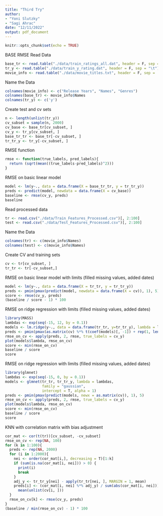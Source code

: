 ```yaml
---
title: "Third Try"
author: 
- "Yoni Slutzky"
- "Sagi Ahrac"
date: "12/11/2022"
output: pdf_document
---
```


```r
knitr::opts_chunk$set(echo = TRUE)
```


BASE RMSE
Read Data
```r
base_tr <- read.table("./data/train_ratings_all.dat", header = F, sep = "\t")
tr_y <- read.table("./data/train_y_rating.dat", header = F, sep = "\t")
movie_info <- read.table("./data/movie_titles.txt", header = F, sep = ',')
```

Name the Data
```r
colnames(movie_info) <- c("Release Years", "Names", "Genres")
colnames(base_tr) <- movie_info$Names
colnames(tr_y) <- c('y')
```

Create test and cv sets
```r
n <- length(unlist(tr_y))
cv_subset = sample(n, 2000)
cv_base <- base_tr[cv_subset, ]
cv_y <- tr_y[cv_subset, ]
base_tr_tr <- base_tr[-cv_subset, ]
tr_tr_y <- tr_y[-cv_subset, ]
```

RMSE function
```r
rmse <- function(true_labels, pred_labels){
  return (sqrt(mean((true_labels-pred_labels)^2)))
}
```

RMSE on basic linear model
```r
model <- lm(y~., data = data.frame(X = base_tr_tr, y = tr_tr_y))
preds <- predict(model, newdata = data.frame(X = cv_base))
baseline <- rmse(cv_y, preds)
baseline
```

Read processed data
```r
tr <- read.csv("./data/Train_Features_Processed.csv")[, 2:100]
test <- read.csv("./data/Test_Features_Processed.csv")[, 2:100]
```


Name the Data
```r
colnames(tr) <- c(movie_info$Names)
colnames(test) <- c(movie_info$Names)
```


Create CV and training sets
```r
cv <- tr[cv_subset, ]
tr_tr <- tr[-cv_subset,]
```


RMSE on basic linear model with limits (filled missing values, added dates)
```r
model <- lm(y~., data = data.frame(X = tr_tr, y = tr_tr_y))
preds <- pmin(pmax(predict(model, newdata = data.frame(X = cv)), 1), 5)
score <- rmse(cv_y, preds)
(baseline / score - 1) * 100
```

RMSE on ridge regression with limits (filled missing values, added dates)
```r
library(MASS)
lambdas <- exp(seq(-15, 12, by = 0.1))
models <- lm.ridge(y~., data = data.frame(tr_tr, y=tr_tr_y), lambda = lambdas)
preds <- pmin(pmax(as.matrix(cv) %*% t(coef(models)[, -1]) + rep(1, length(cv_y)) %o% coef(models)[, 1], 1), 5)
rmse_on_cv <- apply(preds, 2, rmse, true_labels = cv_y)
plot(models$lambda, rmse_on_cv)
score <- min(rmse_on_cv)
baseline / score
score
```


RMSE on ridge regression with limits (filled missing values, added dates)
```r
library(glmnet)
lambdas <- exp(seq(-15, 0, by = 0.1))
models <- glmnet(tr_tr, tr_tr_y, lambda = lambdas,
                 family = "gaussian",
                 intercept = T, alpha = 1)
preds <- pmin(pmax(predict(models, newx = as.matrix(cv)), 1), 5)
rmse_on_cv <- apply(preds, 2, rmse, true_labels = cv_y)
plot(models$lambda, rmse_on_cv)
score <- min(rmse_on_cv)
baseline / score
score
```


KNN with correlation matrix with bias adjustment
```r
cor_mat <- cor(t(tr))[cv_subset, -cv_subset]
rmse_on_cv <- rep(NA, 100)
for (k in 1:100){
  preds <- rep(NA, 2000)
  for (i in 1:2000){
    nei <- order(cor_mat[i,], decreasing = T)[1:k]
    if (sum(is.na(cor_mat[i, nei])) > 0) {
      print(i)
      break
    }
    adj_y <- tr_tr_y[nei] - apply(tr_tr[nei, ], MARGIN = 1, mean)
    preds[i] <- (cor_mat[i, nei] %*% adj_y) / sum(abs(cor_mat[i, nei])) +
      mean(unlist(cv[i, ]))
  }
  rmse_on_cv[k] <- rmse(cv_y, preds)
}
(baseline / min(rmse_on_cv) - 1) * 100
```

